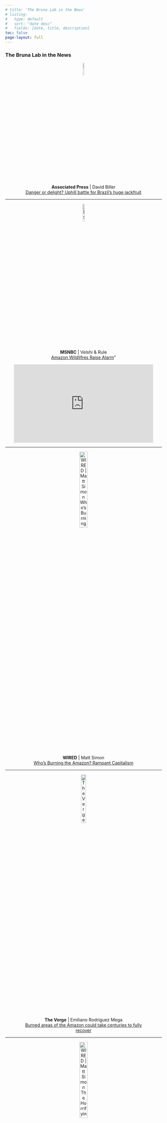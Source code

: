 ```yaml
---
# title: 'The Bruna Lab in the News'
# listing: 
#   type: default
#   sort: "date desc"
#   fields: [date, title, description]
toc: false
page-layout: full
---
```

### The Bruna Lab in the News
<!-- TODO:  -->

<!-- scientist trump stories: Chronicle of Higher Education, DailyDot, Nature, Mongabay.com   -->

<!-- live from rain forest -->

<!-- Not quite a media appearance, but I wanted to recognize [Ambiental](http://ambiental.media/en/)  - a great new environmental journalism project in Brazil with whom we look forward to working in the future.  Read more about them and their efforts in [this story](https://medium.com/journalism-innovation/we-created-a-facebook-group-and-that-is-generating-news-4bd9a39aa709#.4v9uy34dw) by their founder, Thiago Medaglia. -->

<!-- STM Society Day, Presentation by Emilio Bruna on the importance of Open Access to academic societies (Disclosure:  STM is a global trade association for academic and professional publishers. They reimbursed me for travel expenses and one night of accommodation at the conference hotel). Angela Cochran also [wrote a post in The Scholarly Kitchen](https://scholarlykitchen.sspnet.org/2015/08/24/meeting-in-the-middle/) summarizing her reflections on the session. -->

<!-- https://www.youtube.com/watch?time_continue=2&amp;v=QMe6qBbfQrk -->

<!-- https://www.youtube.com/watch?v=QMe6qBbfQrk&amp;feature=youtu.be -->

<center>

![**Associated Press** \| David Biller\
[Danger or delight? Uphill battle for Brazil's huge jackfruit](https://apnews.com/article/brazil-rio-de-janeiro-trees-abf6a15a804ea1485fbcec0eeed3d8d7)](images/ap.png){width="10%" height="10%"}


</center> <hr>

<center>

![**MSNBC** \| Velshi & Rule\
[Amazon Wildlifres Raise Alarm](https://www.msnbc.com/velshi-ruhle/watch/amazon-s-wildfires-raise-alarm-67011141805?fbclid=IwAR0AlKRrNT4zduQ-QHWJZZWcETth3hPOf6KxMC450hxqYKfusYQQws6VadI)"](images/msn.png){width="12%" height="12%"}

<iframe loading="lazy" width="448" height="252" src="https://www.msnbc.com/msnbc/embedded-video/mmvo67011141805" scrolling="no" frameborder="0" allowfullscreen>

</iframe>

</center> <hr>

<center>

![**WIRED** \| Matt Simon\
[Who's Burning the Amazon? Rampant Capitalism](https://www.wired.com/story/whos-burning-the-amazon-rampant-capitalism/)](images/wired.svg){width="25%" height="25%"}

<!-- **WIRED** | Matt Simon | [Who's Burning the Amazon? Rampant Capitalism](https://www.wired.com/story/whos-burning-the-amazon-rampant-capitalism/) -->

</center> <hr>

<center>

![**The Verge** \| Emiliano Rodríguez Mega\
[Burned areas of the Amazon could take centuries to fully recover](https://www.theverge.com/2019/9/10/20858834/amazon-fire-brazil-forest-harm-recovery-century)](images/verge.png){width="20%" height="20%"}

</center> <hr>

<center>

![**WIRED** \| Matt Simon\
[The Horrifying Science of the Deforestation Fueling Amazon Fires](https://www.wired.com/story/the-horrifying-science-of-the-deforestation-fueling-amazon-fires/)](images/wired.svg){width="25%" height="25%"}

</center> <hr>

<center>

![**Mashable** \| Mark Kaufman\
[The Amazon has a point of no return](https://mashable.com/article/amazon-rainforest-fires-tipping-point-deforestation/)](images/mashable.png){width="25%" height="25%"}

</center> <hr>

<center>

![**CBC News** \| [Amazon Fires Spark Global Concerns](http://www.cbc.ca/player/play/1591678531917)](images/cbc.jpeg){width="25%"}

</center> <hr>

<center>

![**USA Today** \| Jorge L. Ortiz\
[The Amazon hasn't stopped burning. There were 19,925 fire outbreaks last month, and 'more fires' are in the future](https://www.usatoday.com/story/news/nation/2019/10/18/amazon-rainforest-still-burning-more-fires-future/4011238002/)](images/usatoday.png){width="20%" height="20%"}

</center> <hr>

<center>

![**The Atlantic** \| Ed Yong\
[A Natural-History Museum Is Under Fire for Hosting Brazil's New President](https://www.theatlantic.com/science/archive/2019/04/amnh-under-fire-hosting-brazils-jair-bolsonaro/587068/)](images/atlantic.png){width="20%" height="20%"}

</center> <hr>

<center>

![**Popular Science** \| Kat Eschner\
[Brazil’s new president plans to plunder the Amazon, which is bad news for all of us](https://www.popsci.com/brazil-election-amazon-deforestation)](images/popsci.png){width="20%" height="20%"}

</center> <hr>

<center>

![**National Geographic** \| Michael Greshko\
[Brazil's National Museum Destroyed by Fire: What It Means for Science](https://www.nationalgeographic.com/science/2018/09/news-museu-nacional-fire-rio-de-janeiro-natural-history/)](images/natgeo.png){width="25%" height="25%"}

</center> <hr>

<center>

![**Miradas Podcast**: [Fire, Folk, Fernández](https://www.podplay.com/podcasts/miradas-186724/episodes/7-fire-folk-fernandez-alex-schober-emilio-m-bruna-camila-moreno-24774313)](images/miradas.jpeg){width="20%" height="20%"}

<!-- <iframe width="50%" height="150" scrolling="no" frameborder="no" allow="autoplay" src="https://w.soundcloud.com/player/?url=https%3A//api.soundcloud.com/tracks/696803780&amp;color=%23ff5500&amp;auto_play=false&amp;hide_related=false&amp;show_comments=true&amp;show_user=true&amp;show_reposts=false&amp;show_teaser=true&amp;visual=true"> -->

<!-- </iframe> -->

<!-- ::: {style="font-size: 10px; color: #cccccc;line-break: anywhere;word-break: normal;overflow: hidden;white-space: nowrap;text-overflow: ellipsis; font-family: Interstate,Lucida Grande,Lucida Sans Unicode,Lucida Sans,Garuda,Verdana,Tahoma,sans-serif;font-weight: 100;"} -->
<!-- <a href="https://soundcloud.com/miradaspodcast" title="Miradas" target="_blank" style="color: #cccccc; text-decoration: none;">Miradas</a> · <a href="https://soundcloud.com/miradaspodcast/fire-folk-fernandez" title="#7 - Fire, Folk, Fernández (Alex Schober, Emilio M Bruna, Camila Moreno)" target="_blank" style="color: #cccccc; text-decoration: none;">#7 - Fire, Folk, Fernández (Alex Schober, Emilio M Bruna, Camila Moreno)</a> -->
<!-- ::: -->

</center> <hr>

<center>

![**Mongabay** \| Basten Gokkon\
[Implicit gender, racial biases may hinder effectiveness of conservation science, experts warn](https://news.mongabay.com/2018/07/implicit-gender-racial-biases-may-hinder-effectiveness-of-conservation-science-experts-warn/)](images/mongabay.jpeg){width="35%" height="35%"}

</center> <hr>

<center>

![**Chemistry World** \| Katrina Krämer\
[Most scientific editors still come from the US or UK](https://www.chemistryworld.com/news/most-scientific-editors-still-come-from-us-or-uk/3008426.article)](images/chem_world.png){width="35%" height="35%"}

</center> <hr>

<center>

![**The Wire** \| Sarah Iqbal\
[Science Journals Might Be 'More International' but Not Their Editorial Boards](https://thewire.in/science/science-journals-might-international-not-editorial-boards)](images/wire.png){width="20%" height="20%"}

</center> <hr>

<center>

![**Nature** \| Allie Wilkinson\
[Brazilian Amazon still plagued by illegal use of natural resources](https://www.nature.com/news/brazilian-amazon-still-plagued-by-illegal-use-of-natural-resources-1.22830)](images/nature.png){width="20%" height="20%"}

</center> <hr>

<center>

![**Gainesville Sun** \| Deborah Strange\
[Minority students face cultural barriers to STEM education](http://www.gainesville.com/news/20170519/minority-students-face-cultural-barriers-to-stem-education)](images/gnvsun.png){width="35%" height="35%"}

</center> <hr>

<center>

![**Mongabay** \| Mike Gaworecki\
[Building roads for agricultural expansion in Brazil is aiding the spread of insects that harm crops](https://news.mongabay.com/2016/04/building-roads-agricultural-expansion-brazil-aiding-spread-insects-harm-crops/)](images/mongabay.jpeg){width="35%" height="35%"}

</center> <hr>

<center>

![**Science** \| Herton Escobar\
[Brazil cuts red-tape stifling biodiversity studies](http://news.sciencemag.org/latin-america/2015/05/brazil-cuts-red-tape-stifling-biodiversity-studies)](images/science.png){width="20%" height="20%"}

</center> <hr>

<center>

![**NPR's Morning Edition** \| Joe Palca\
[Why some scientific collaborations are more beneficial than others (for the series "Joe's Big Idea").](http://www.npr.org/2014/12/15/370878827/why-some-scientific-collaborations-are-more-beneficial-than-others)](images/morning_npr.png){width="22%" height="22%"}

<iframe src="https://www.npr.org/player/embed/370878827/370878828" width="50%" height="200" frameborder="0" scrolling="no" title="NPR embedded audio player">

</iframe>

</center> <hr>

<center>

![**WLRN Miami Public Radio**: ["The 21st Century Sends Low-Tech Latin America A Warning: "Innovate Or Die! *(Ernane Vieira Neto and Lara Nesralla interviewed about the Science Without Borders Program)*](http://wlrn.org/post/21st-century-sends-low-tech-latin-america-warning-innovate-or-die).](images/WLRN.png){width="22%" height="22%"}

<!-- <iframe width="50%" height="150" scrolling="no" frameborder="no" allow="autoplay" src="https://w.soundcloud.com/player/?url=https%3A//api.soundcloud.com/tracks/178680000&amp;color=%23ff5500&amp;auto_play=false&amp;hide_related=false&amp;show_comments=true&amp;show_user=true&amp;show_reposts=false&amp;show_teaser=true&amp;visual=true"> -->

<!-- </iframe> -->

<!-- ::: {style="font-size: 10px; color: #cccccc;line-break: anywhere;word-break: normal;overflow: hidden;white-space: nowrap;text-overflow: ellipsis; font-family: Interstate,Lucida Grande,Lucida Sans Unicode,Lucida Sans,Garuda,Verdana,Tahoma,sans-serif;font-weight: 100;"} -->
<!-- <a href="https://soundcloud.com/wlrn" title="WLRN" target="_blank" style="color: #cccccc; text-decoration: none;">WLRN</a> · <a href="https://soundcloud.com/wlrn/the-21st-century-sends-low" title="The 21st Century Sends Low-Tech Latin America A Warning: &quot;Innovate Or Die!&quot;" target="_blank" style="color: #cccccc; text-decoration: none;">The 21st Century Sends Low-Tech Latin America A Warning: "Innovate Or Die!"</a> -->
<!-- ::: -->

</center> <hr>

<center>

![**Gazetta Entrevista com Rogério Wenceslau** \| Rede Record - Rio Branco, Brazil [Emilio Bruna and Steve Perz on to discuss the conservation of the Amazon and UF-UFAC partnerships](https://www.youtube.com/watch?v=F4TYMn5gyAk)](images/tvgazeta.png){width="20%" height="20%"}

<iframe width="420" height="236" src="https://www.youtube.com/embed/F4TYMn5gyAk" title="YouTube video player" frameborder="0" allow="accelerometer; autoplay; clipboard-write; encrypted-media; gyroscope; picture-in-picture" allowfullscreen>

</iframe>

</center> <hr>

<center>

 

**TV Globo - Bom Dia Amazonia (Rio Branco, Brazil)** \| Daniel Scarcello\
[Emilio Bruna and Steve Perz on to discuss the conservation of the Amazon and UF-UFAC partnerships](images/bomdia_amz.png){width="25%" height="25%"}

</center> <hr>

<center>

![**Gainesville Sun** \| Jack Payne\
[Economy, environment can thrive together (Editorial)](http://www.gainesville.com/article/20150408/OPINION03/150409701/-1/opinion?Title=Jack-Payne-Economy-environment-can-thrive-together&tc=ar)](images/gnvsun.png){width="35%" height="35%"}

</center> <hr>

<center>

![**Howler Magazine's *Dummy* & Slate's *Hang Up and Listen* Podcasts**\
[The Tim Howard is Everywhere Edition](http://www.howlermagazine.com/world-cup-dummy-july-2/)](images/dummy.png){width="20%" height="20%"}

<iframe sandbox="allow-same-origin allow-scripts allow-top-navigation allow-popups allow-forms" scrolling="no" width="81%" height="150" frameborder="0" src="https://embed.radiopublic.com/e?if=hang-up-and-listen-j6BZQ6:NTIsNTcsNDQsNTIsNTcsNDQsNTMsNDgsNDQsNTIsNTIsNDQsNTMsNTUsNDQsNTMsNTUsNDQsNTIsNTIsNDQsNTIsNTcsNDQsNTIsNTcsNDQsNTMsNTA&amp;ge=s1!17fe580f34b194df2e8f63c0036f6a6cd88e6f55">

</iframe>

</center> <hr>

<center>

![**Nature.com** \| Roberta Kwok\
[Web Design: Webcraft 101](http://www.nature.com/naturejobs/science/articles/10.1038/nj7487-255a)](images/nature_dot_com.jpeg){width="35%" height="35%"}

</center> <hr>

<center>!**WUFT Radio** \| Jonathan Munoz\
[Earth Day](images/wuft.png){width="35%" height="35%"}</center> <hr>

<center>

![**Mongabay** \| Rhett Butler\
[The Future of Tropical Biology Research and Conservation](http://news.mongabay.com/2014/07/the-future-of-tropical-biology-research-and-conservation/)](images/mongabay.jpeg){width="35%" height="35%"}

</center> <hr>

<center>

![**WSLR**: [Florida-Caribe Radio Show](http://wslr.org/show/florida-caribe)](images/wslr.png){width="25%" height="25%"}

</center> <hr>

<center>

![**SciDevNet** \| Fred Furtado\
[Armadillo Mascot Scores Before the World Cup Even Starts](http://www.scidev.net/global/conservation/news/armadillo-mascot-world-cup.html)](images/SciDevNet.png){width="15%" height="15%"}

</center> <hr>

<center>

![**The Scientist** \| Chandra Sekhar\
[Diversity Travels](http://www.the-scientist.com/?articles.view/articleNo/24295/title/Diversity-Travels/)](images/scientist.jpeg){width="35%" height="35%"}

</center> <hr>

<center>

![***Science Magazine*** **Minority Scientists Network** \| Robin Arnette\
[Into the Jungle](http://sciencecareers.sciencemag.org/career_magazine/previous_issues/articles/2005_04_08/nodoi.9892816572024747957)](images/science_careers.png){width="40%" height="40%"}

</center> <hr>

<center>

![**Televisão Universitária (Uberlândia, Brazil)**](images/tvu_ufu.png){width="30%" height="30%"}

</center> <hr>

<center>

![**Folha de São Paulo** \| Reinaldo José Lopes\
[Causa de devastação da Amazônia motiva polêmica](http://www1.folha.uol.com.br/folha/ciencia/ult306u12943.shtml)](images/folha.png){width="40%" height="40%"}

</center> <hr>

<center>

![**NPR's Weekend Edition Saturday** \| Martin Kaste\
[Brazilian Biodiversity](http://www.npr.org/templates/story/story.php?storyId=1149282)](images/npr_weekend.png){width="20%" height="20%"}

</center> <hr>

<center>

![**BBC World Service Radio 4**: Sue Armstrong](images/bbc4.svg){width="25%" height="25%"}

</center> <hr>

<center>

![**Modern Times**, Austrian Public Television \| Günther Mayr\
[Ants, the kings of the rainforest](https://sciencev1.orf.at/news/47465.html)](images/orf.jpeg){width="30%" height="30%"}

</center> <hr>

<center>

![**New Scientist** \| Philip Cohen\
[Lizards keep their differences to themselves](http://www.newscientist.com/article/mg15120372.900-science--lizards-keep-their-differences-to-themselves.html)](images/new_scientist.png){width="25%" height="25%"}

</center> <hr>
